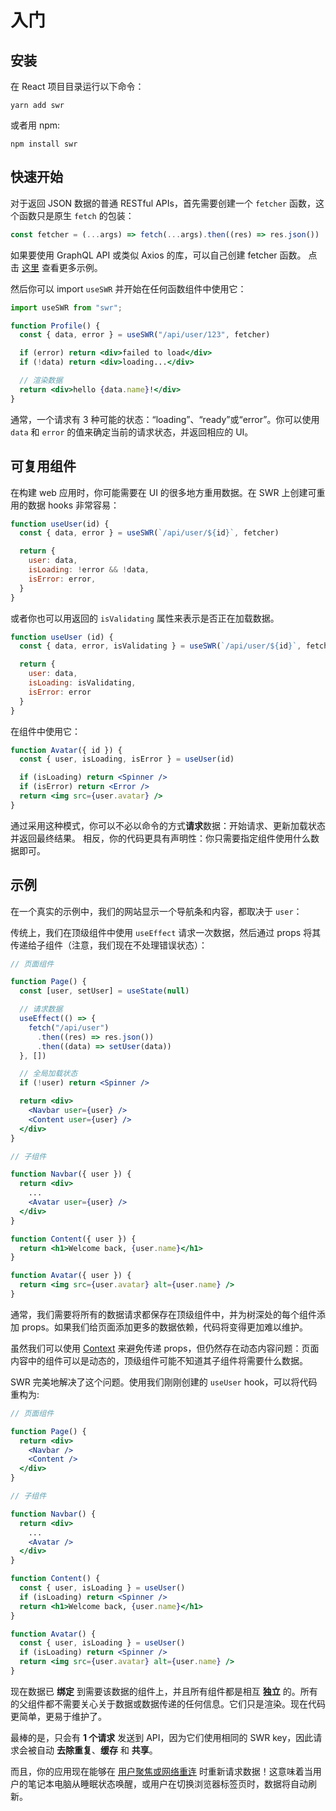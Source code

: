 
# 入门

## 安装

在 React 项目目录运行以下命令：

```plaintext
yarn add swr
```

或者用 npm:

```plaintext
npm install swr
```

## 快速开始

对于返回 JSON 数据的普通 RESTful APIs，首先需要创建一个 `fetcher` 函数，这个函数只是原生 `fetch` 的包装：

```jsx
const fetcher = (...args) => fetch(...args).then((res) => res.json())
```

<Callout emoji="💡">
  如果要使用 GraphQL API 或类似 Axios 的库，可以自己创建 fetcher 函数。 点击 <Link href="/docs/data-fetching"><a href="/docs/data-fetching">这里</a></Link> 查看更多示例。
</Callout>

然后你可以 import `useSWR` 并开始在任何函数组件中使用它：

```jsx
import useSWR from "swr";

function Profile() {
  const { data, error } = useSWR("/api/user/123", fetcher)

  if (error) return <div>failed to load</div>
  if (!data) return <div>loading...</div>

  // 渲染数据
  return <div>hello {data.name}!</div>
}
```

通常，一个请求有 3 种可能的状态：“loading”、“ready”或“error”。你可以使用 `data` 和 `error` 的值来确定当前的请求状态，并返回相应的 UI。

## 可复用组件

在构建 web 应用时，你可能需要在 UI 的很多地方重用数据。在 SWR 上创建可重用的数据 hooks 非常容易：

```jsx
function useUser(id) {
  const { data, error } = useSWR(`/api/user/${id}`, fetcher)

  return {
    user: data,
    isLoading: !error && !data,
    isError: error,
  }
}
```

或者你也可以用返回的 `isValidating` 属性来表示是否正在加载数据。

```jsx
function useUser (id) {
  const { data, error, isValidating } = useSWR(`/api/user/${id}`, fetcher)

  return {
    user: data,
    isLoading: isValidating,
    isError: error
  }
}
```

在组件中使用它：

```jsx
function Avatar({ id }) {
  const { user, isLoading, isError } = useUser(id)

  if (isLoading) return <Spinner />
  if (isError) return <Error />
  return <img src={user.avatar} />
}
```

通过采用这种模式，你可以不必以命令的方式**请求**数据：开始请求、更新加载状态并返回最终结果。 相反，你的代码更具有声明性：你只需要指定组件使用什么数据即可。

## 示例

在一个真实的示例中，我们的网站显示一个导航条和内容，都取决于 `user`：


<div className="mt-8">
  <Welcome/>
</div>

传统上，我们在顶级组件中使用 `useEffect` 请求一次数据，然后通过 props 将其传递给子组件（注意，我们现在不处理错误状态）：

```jsx highlight=7-11,17,18,27
// 页面组件

function Page() {
  const [user, setUser] = useState(null)

  // 请求数据
  useEffect(() => {
    fetch("/api/user")
      .then((res) => res.json())
      .then((data) => setUser(data))
  }, [])

  // 全局加载状态
  if (!user) return <Spinner />

  return <div>
    <Navbar user={user} />
    <Content user={user} />
  </div>
}

// 子组件

function Navbar({ user }) {
  return <div>
    ...
    <Avatar user={user} />
  </div>
}

function Content({ user }) {
  return <h1>Welcome back, {user.name}</h1>
}

function Avatar({ user }) {
  return <img src={user.avatar} alt={user.name} />
}
```

通常，我们需要将所有的数据请求都保存在顶级组件中，并为树深处的每个组件添加 props。如果我们给页面添加更多的数据依赖，代码将变得更加难以维护。

虽然我们可以使用 [Context](https://reactjs.org/docs/context.html) 来避免传递 props，但仍然存在动态内容问题：页面内容中的组件可以是动态的，顶级组件可能不知道其子组件将需要什么数据。

SWR 完美地解决了这个问题。使用我们刚刚创建的 `useUser` hook，可以将代码重构为:

```jsx highlight=20,26
// 页面组件

function Page() {
  return <div>
    <Navbar />
    <Content />
  </div>
}

// 子组件

function Navbar() {
  return <div>
    ...
    <Avatar />
  </div>
}

function Content() {
  const { user, isLoading } = useUser()
  if (isLoading) return <Spinner />
  return <h1>Welcome back, {user.name}</h1>
}

function Avatar() {
  const { user, isLoading } = useUser()
  if (isLoading) return <Spinner />
  return <img src={user.avatar} alt={user.name} />
}
```

现在数据已 **绑定** 到需要该数据的组件上，并且所有组件都是相互 **独立** 的。所有的父组件都不需要关心关于数据或数据传递的任何信息。它们只是渲染。现在代码更简单，更易于维护了。

最棒的是，只会有 **1 个请求** 发送到 API，因为它们使用相同的 SWR key，因此请求会被自动 **去除重复**、**缓存** 和 **共享**。

而且，你的应用现在能够在 [用户聚焦或网络重连](/docs/revalidation) 时重新请求数据！这意味着当用户的笔记本电脑从睡眠状态唤醒，或用户在切换浏览器标签页时，数据将自动刷新。
